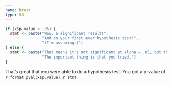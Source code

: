 ```yaml
---
name: htest
type: S3
---
```


```r
if (x$p.value < .05) {
  stmt <- paste("Wow, a significant result!",
                "And on your first ever hypothesis test!",
                "(I'm assuming.)")
} else {
  stmt <- paste("That means it's not significant at alpha = .05, but that's OK.",
                "The important thing is that you tried.")
}
```

That's great that you were able to do a hypothesis test. You got a p-value of `r format.pval(x$p.value)`. `r stmt`
